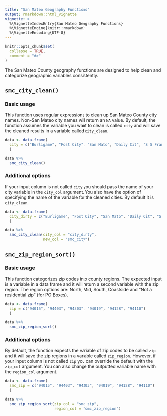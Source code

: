 ```yaml
---
title: "San Mateo Geography Functions"
output: rmarkdown::html_vignette
vignette: >
  %\VignetteIndexEntry{San Mateo Geography Functions}
  %\VignetteEngine{knitr::rmarkdown}
  %\VignetteEncoding{UTF-8}
---
```


```r
knitr::opts_chunk$set(
  collapse = TRUE,
  comment = "#>"
)
```

The San Mateo County geography functions are designed to help clean and categorize geographic variables consistently.  

## `smc_city_clean()`

### Basic usage

This function uses regular expressions to clean up San Mateo County city names. Non-San Mateo city names will return an `NA` value. By default, the function assumes the variable you want to clean is called `city` and will save the cleaned results in a variable called `city_clean`.

```r
data <- data.frame(
  city = c("Burligame", "Fost City", "San Mato", "Daily Cit", "S S Francisco", "South San Fransico", "SoSan Franc", "San Francisco")
  ) 

data %>%
  smc_city_clean()

```

### Additional options

If your input column is not called `city` you should pass the name of your city variable in the `city_col` argument. You also have the option of specifying the name of the variable for the cleaned cities. By default it is `city_clean`. 

```r
data <- data.frame(
  city_dirty = c("Burligame", "Fost City", "San Mato", "Daily Cit", "S S Francisco", "South San Fransico", "SoSan Franc", "San Francisco")
  ) 

data %>%
  smc_city_clean(city_col = "city_dirty",
                 new_col = "smc_city")

```


## `smc_zip_region_sort()`

### Basic usage

This function categorizes zip codes into county regions. The expected input is a variable in a data frame and it will return a second variable with the zip region. The region options are: North, Mid, South, Coastside and "Not a residential zip" (for PO Boxes). 

```r
data <- data.frame(
  zip = c("94015", "94403", "94303", "94019", "94128", "94110")
  )

data %>%
  smc_zip_region_sort()

```

### Additional options

By default, the function expects the variable of zip codes to be called `zip` and it will save the zip regions in a variable called `zip_region`. However, if your input column is not called `zip` you can override the default with the `zip_col` argument. You can also change the outputted variable name with the `region_col` argument. 

```r
data <- data.frame(
  smc_zip = c("94015", "94403", "94303", "94019", "94128", "94110")
  )

data %>%
  smc_zip_region_sort(zip_col = "smc_zip",
                      region_col = "smc_zip_region")

```

